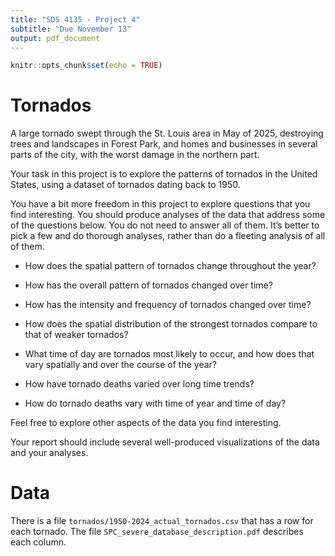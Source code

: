 ```yaml
---
title: "SDS 4135 - Project 4"
subtitle: "Due November 13"
output: pdf_document
---
```


```r
knitr::opts_chunk$set(echo = TRUE)
```

# Tornados

A large tornado swept through the St. Louis area in May of 2025, destroying
trees and landscapes in Forest Park, and homes and businesses in several parts
of the city, with the worst damage in the northern part.

Your task in this project is to explore the patterns of tornados in the United 
States, using a dataset of tornados dating back to 1950.

You have a bit more freedom in this project to explore questions that you find
interesting. You should produce analyses of the data that address some of
the questions below. You do not need to answer all of them. It's better to pick
a few and do thorough analyses, rather than do a fleeting analysis of all of
them. 

* How does the spatial pattern of tornados change throughout the year?

* How has the overall pattern of tornados changed over time?

* How has the intensity and frequency of tornados changed over time?

* How does the spatial distribution of the strongest tornados compare to that
of weaker tornados?

* What time of day are tornados most likely to occur, and how does that vary
spatially and over the course of the year?

* How have tornado deaths varied over long time trends? 

* How do tornado deaths vary with time of year and time of day?

Feel free to explore other aspects of the data you find interesting.

Your report should include several well-produced visualizations of the data
and your analyses.


# Data

There is a file `tornados/1950-2024_actual_tornados.csv` that has a row for each tornado.
The file `SPC_severe_database_description.pdf` describes each column.


